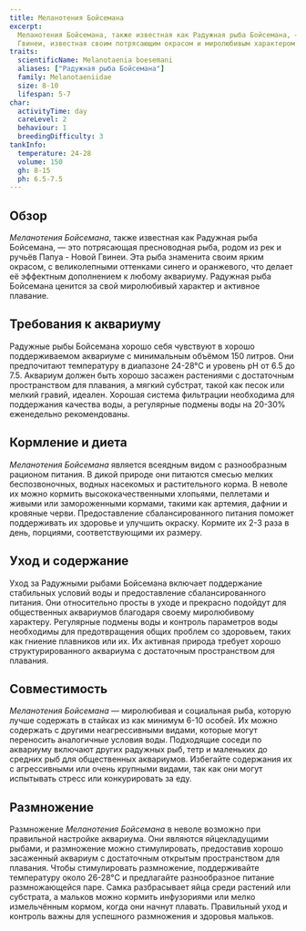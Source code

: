 ```yaml
---
title: Меланотения Бойсемана
excerpt:
  Меланотения Бойсемана, также известная как Радужная рыба Бойсемана, — это яркая пресноводная рыба из Папуа - Новой
  Гвинеи, известная своим потрясающим окрасом и миролюбивым характером.
traits:
  scientificName: Melanotaenia boesemani
  aliases: ["Радужная рыба Бойсемана"]
  family: Melanotaeniidae
  size: 8-10
  lifespan: 5-7
char:
  activityTime: day
  careLevel: 2
  behaviour: 1
  breedingDifficulty: 3
tankInfo:
  temperature: 24-28
  volume: 150
  gh: 8-15
  ph: 6.5-7.5
---
```


## Обзор

_Меланотения Бойсемана_, также известная как Радужная рыба Бойсемана, — это потрясающая пресноводная рыба, родом из рек
и ручьёв Папуа - Новой Гвинеи. Эта рыба знаменита своим ярким окрасом, с великолепными оттенками синего и оранжевого,
что делает её эффектным дополнением к любому аквариуму. Радужная рыба Бойсемана ценится за свой миролюбивый характер и
активное плавание.

## Требования к аквариуму

Радужные рыбы Бойсемана хорошо себя чувствуют в хорошо поддерживаемом аквариуме с минимальным объёмом 150 литров. Они
предпочитают температуру в диапазоне 24-28°C и уровень pH от 6.5 до 7.5. Аквариум должен быть хорошо засажен растениями
с достаточным пространством для плавания, а мягкий субстрат, такой как песок или мелкий гравий, идеален. Хорошая система
фильтрации необходима для поддержания качества воды, а регулярные подмены воды на 20-30% еженедельно рекомендованы.

## Кормление и диета

_Меланотения Бойсемана_ является всеядным видом с разнообразным рационом питания. В дикой природе они питаются смесью
мелких беспозвоночных, водных насекомых и растительного корма. В неволе их можно кормить высококачественными хлопьями,
пеллетами и живыми или замороженными кормами, такими как артемия, дафнии и кровяные черви. Предоставление
сбалансированного питания поможет поддерживать их здоровье и улучшить окраску. Кормите их 2-3 раза в день, порциями,
соответствующими их размеру.

## Уход и содержание

Уход за Радужными рыбами Бойсемана включает поддержание стабильных условий воды и предоставление сбалансированного
питания. Они относительно просты в уходе и прекрасно подойдут для общественных аквариумов благодаря своему миролюбивому
характеру. Регулярные подмены воды и контроль параметров воды необходимы для предотвращения общих проблем со здоровьем,
таких как гниение плавников или их. Их активная природа требует хорошо структурированного аквариума с достаточным
пространством для плавания.

## Совместимость

_Меланотения Бойсемана_ — миролюбивая и социальная рыба, которую лучше содержать в стайках из как минимум 6-10 особей.
Их можно содержать с другими неагрессивными видами, которые могут переносить аналогичные условия воды. Подходящие соседи
по аквариуму включают других радужных рыб, тетр и маленьких до средних рыб для общественных аквариумов. Избегайте
содержания их с агрессивными или очень крупными видами, так как они могут испытывать стресс или конкурировать за еду.

## Размножение

Размножение _Меланотения Бойсемана_ в неволе возможно при правильной настройке аквариума. Они являются яйцекладущими
рыбами, и размножение можно стимулировать, предоставив хорошо засаженный аквариум с достаточным открытым пространством
для плавания. Чтобы стимулировать размножение, поддерживайте температуру около 26-28°C и предлагайте разнообразное
питание размножающейся паре. Самка разбрасывает яйца среди растений или субстрата, а мальков можно кормить инфузориями
или мелко измельчённым кормом, когда они начнут плавать. Правильный уход и контроль важны для успешного размножения и
здоровья мальков.
